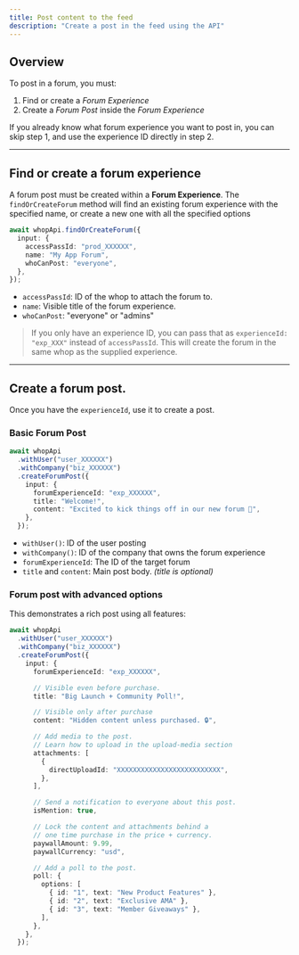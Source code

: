 ```yaml
---
title: Post content to the feed
description: "Create a post in the feed using the API"
---
```


## Overview

To post in a forum, you must:

1. Find or create a _Forum Experience_
2. Create a _Forum Post_ inside the _Forum Experience_

<Info>
  If you already know what forum experience you want to post in, you can skip
  step 1, and use the experience ID directly in step 2.
</Info>

---

## Find or create a forum experience

A forum post must be created within a **Forum Experience**.
The `findOrCreateForum` method will find an existing forum experience with the specified name,
or create a new one with all the specified options

```typescript
await whopApi.findOrCreateForum({
  input: {
    accessPassId: "prod_XXXXXX",
    name: "My App Forum",
    whoCanPost: "everyone",
  },
});
```

- `accessPassId`: ID of the whop to attach the forum to.
- `name`: Visible title of the forum experience.
- `whoCanPost`: "everyone" or "admins"

> If you only have an experience ID, you can pass that as `experienceId: "exp_XXX"` instead of `accessPassId`.
> This will create the forum in the same whop as the supplied experience.

---

## Create a forum post.

Once you have the `experienceId`, use it to create a post.

### Basic Forum Post

```ts
await whopApi
  .withUser("user_XXXXXX")
  .withCompany("biz_XXXXXX")
  .createForumPost({
    input: {
      forumExperienceId: "exp_XXXXXX",
      title: "Welcome!",
      content: "Excited to kick things off in our new forum 🎉",
    },
  });
```

- `withUser()`: ID of the user posting
- `withCompany()`: ID of the company that owns the forum experience
- `forumExperienceId`: The ID of the target forum
- `title` and `content`: Main post body. _(title is optional)_

### Forum post with advanced options

This demonstrates a rich post using all features:

```ts
await whopApi
  .withUser("user_XXXXXX")
  .withCompany("biz_XXXXXX")
  .createForumPost({
    input: {
      forumExperienceId: "exp_XXXXXX",

      // Visible even before purchase.
      title: "Big Launch + Community Poll!",

      // Visible only after purchase
      content: "Hidden content unless purchased. 🔒",

      // Add media to the post.
      // Learn how to upload in the upload-media section
      attachments: [
        {
          directUploadId: "XXXXXXXXXXXXXXXXXXXXXXXXXX",
        },
      ],

      // Send a notification to everyone about this post.
      isMention: true,

      // Lock the content and attachments behind a
      // one time purchase in the price + currency.
      paywallAmount: 9.99,
      paywallCurrency: "usd",

      // Add a poll to the post.
      poll: {
        options: [
          { id: "1", text: "New Product Features" },
          { id: "2", text: "Exclusive AMA" },
          { id: "3", text: "Member Giveaways" },
        ],
      },
    },
  });
```
